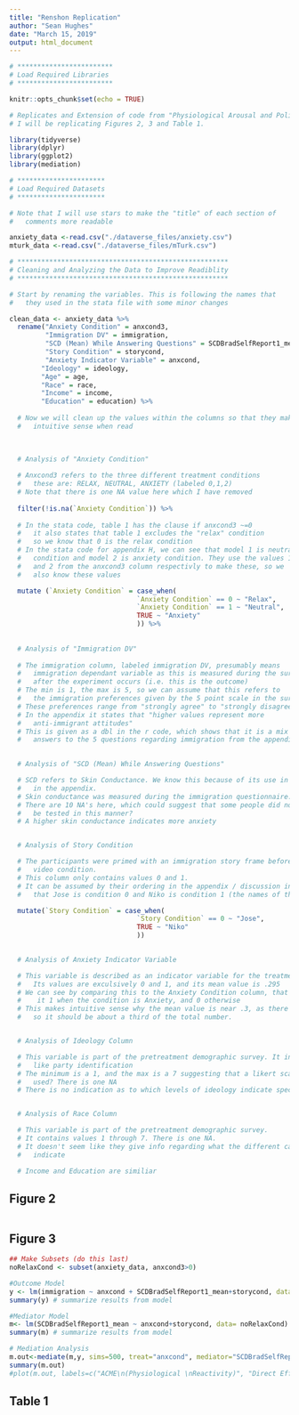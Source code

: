 ---
title: "Renshon Replication"
author: "Sean Hughes"
date: "March 15, 2019"
output: html_document
---

```{r setup, include=FALSE}

# ************************
# Load Required Libraries
# ************************

knitr::opts_chunk$set(echo = TRUE)

# Replicates and Extension of code from "Physiological Arousal and Political Beliefs"
# I will be replicating Figures 2, 3 and Table 1.

library(tidyverse)
library(dplyr)
library(ggplot2)
library(mediation)

```

```{r datasets, include=FALSE}

# **********************
# Load Required Datasets
# **********************

# Note that I will use stars to make the "title" of each section of
#   comments more readable

anxiety_data <-read.csv("./dataverse_files/anxiety.csv")
mturk_data <-read.csv("./dataverse_files/mTurk.csv")

```

```{r cleanData, echo=FALSE}

# *****************************************************
# Cleaning and Analyzing the Data to Improve Readiblity
# *****************************************************

# Start by renaming the variables. This is following the names that
#   they used in the stata file with some minor changes

clean_data <- anxiety_data %>%  
  rename("Anxiety Condition" = anxcond3,
         "Immigration DV" = immigration,
         "SCD (Mean) While Answering Questions" = SCDBradSelfReport1_mean,
         "Story Condition" = storycond,
         "Anxiety Indicator Variable" = anxcond,
        "Ideology" = ideology,
        "Age" = age,
        "Race" = race,
        "Income" = income,
        "Education" = education) %>% 
  
  # Now we will clean up the values within the columns so that they make 
  #   intuitive sense when read

  
  
  # Analysis of "Anxiety Condition"
  
  # Anxcond3 refers to the three different treatment conditions
  #   these are: RELAX, NEUTRAL, ANXIETY (labeled 0,1,2)
  # Note that there is one NA value here which I have removed
  
  filter(!is.na(`Anxiety Condition`)) %>% 
  
  # In the stata code, table 1 has the clause if anxcond3 ~=0
  #   it also states that table 1 excludes the "relax" condition
  #   so we know that 0 is the relax condition
  # In the stata code for appendix H, we can see that model 1 is neutral
  #   condition and model 2 is anxiety condition. They use the values 1 
  #   and 2 from the anxcond3 column respectivly to make these, so we 
  #   also know these values

  mutate (`Anxiety Condition` = case_when(
                                `Anxiety Condition` == 0 ~ "Relax",
                                `Anxiety Condition` == 1 ~ "Neutral",
                                TRUE ~ "Anxiety"
                                )) %>% 
  
  
  # Analysis of "Immigration DV"
  
  # The immigration column, labeled immigration DV, presumably means 
  #   immigration dependant variable as this is measured during the survey
  #   after the experiment occurs (i.e. this is the outcome)
  # The min is 1, the max is 5, so we can assume that this refers to 
  #   the immigration preferences given by the 5 point scale in the survey
  # These preferences range from "strongly agree" to "strongly disagree"
  # In the appendix it states that "higher values represent more 
  #   anti-immigrant attitudes"
  # This is given as a dbl in the r code, which shows that it is a mix of the 
  #   answers to the 5 questions regarding immigration from the appendix.

  
  # Analysis of "SCD (Mean) While Answering Questions"

  # SCD refers to Skin Conductance. We know this because of its use in figure 3
  #   in the appendix. 
  # Skin conductance was measured during the immigration questionnaire.
  # There are 10 NA's here, which could suggest that some people did not want to
  #   be tested in this manner?
  # A higher skin conductance indicates more anxiety


  # Analysis of Story Condition

  # The participants were primed with an immigration story frame before shown the
  #   video condition. 
  # This column only contains values 0 and 1.
  # It can be assumed by their ordering in the appendix / discussion in the text
  #   that Jose is condition 0 and Niko is condition 1 (the names of the two conditions)

  mutate(`Story Condition` = case_when(
                                `Story Condition` == 0 ~ "Jose",
                                TRUE ~ "Niko"
                                )) 

  
  # Analysis of Anxiety Indicator Variable

  # This variable is described as an indicator variable for the treatment status
  #   Its values are exculsively 0 and 1, and its mean value is .295
  # We can see by comparing this to the Anxiety Condition column, that the value
  #    it 1 when the condition is Anxiety, and 0 otherwise
  # This makes intuitive sense why the mean value is near .3, as there are 3 conditions
  #   so it should be about a third of the total number.


  # Analysis of Ideology Column

  # This variable is part of the pretreatment demographic survey. It includes things
  #   like party identification
  # The minimum is a 1, and the max is a 7 suggesting that a likert scale was possibly
  #   used? There is one NA
  # There is no indication as to which levels of ideology indicate specific ideologies


  # Analysis of Race Column

  # This variable is part of the pretreatment demographic survey.
  # It contains values 1 through 7. There is one NA.
  # It doesn't seem like they give info regarding what the different categories
  #   indicate

  # Income and Education are similiar

```

## Figure 2

```{r figure2, echo=FALSE}




```


## Figure 3

```{r figure3, echo=FALSE}

## Make Subsets (do this last)
noRelaxCond <- subset(anxiety_data, anxcond3>0)

#Outcome Model
y <- lm(immigration ~ anxcond + SCDBradSelfReport1_mean+storycond, data= noRelaxCond)
summary(y) # summarize results from model

#Mediator Model
m<- lm(SCDBradSelfReport1_mean ~ anxcond+storycond, data= noRelaxCond)
summary(m) # summarize results from model

# Mediation Analysis
m.out<-mediate(m,y, sims=500, treat="anxcond", mediator="SCDBradSelfReport1_mean", dropobs=TRUE, boot=TRUE, conf.level=.90)
summary(m.out)
#plot(m.out, labels=c("ACME\n(Physiological \nReactivity)", "Direct Effect \n(Anxiety)", "Total Effect"))

```

## Table 1

```{table1, echo=FALSE}



```


